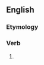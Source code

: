 ==English==

===Etymology===
{{suffix|en|hunt|est|nocat=1}}

===Verb===
{{head|en|verb form}}

# {{en-archaic second-person singular of|hunt|lang=en}}
